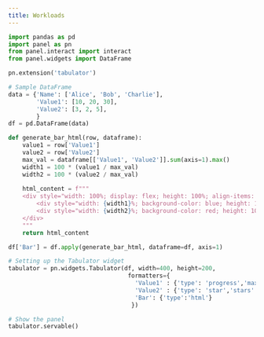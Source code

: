 ```yaml
---
title: Workloads 
---
```


```{=html}
<script>
console.log("hello in my adding code!");
const MyFormatFunc = function (cell, formatterParams, onRendered){
    console.log("hello world!");
    var value1 = cell.getRow().getData().Value1;
    var value2 = cell.getRow().getData().Value2;
    var maxVal = Math.max(...cell.getTable().getData().map(row => row.Value1 + row.Value2));
    var width1 = 100 * (value1 / maxVal);
    var width2 = 100 * (value2 / maxVal);
    return '<div style="width: 100%; display: flex; height: 100%; align-items: center;">' +
        '<div style="width:' + width1 + '%; background-color: blue; height: 100%"></div>' +
        '<div style="width:' + width2 + '%; background-color: red; height: 100%"></div>' +
        '</div>';
}
</script>
```


```python
import pandas as pd
import panel as pn
from panel.interact import interact
from panel.widgets import DataFrame

pn.extension('tabulator')

# Sample DataFrame
data = {'Name': ['Alice', 'Bob', 'Charlie'],
        'Value1': [10, 20, 30],
        'Value2': [3, 2, 5],
        }
df = pd.DataFrame(data)

def generate_bar_html(row, dataframe):
    value1 = row['Value1']
    value2 = row['Value2']
    max_val = dataframe[['Value1', 'Value2']].sum(axis=1).max()
    width1 = 100 * (value1 / max_val)
    width2 = 100 * (value2 / max_val)
    
    html_content = f"""
    <div style="width: 100%; display: flex; height: 100%; align-items: center;">
        <div style="width: {width1}%; background-color: blue; height: 100%;"></div>
        <div style="width: {width2}%; background-color: red; height: 100%;"></div>
    </div>
    """
    return html_content

df['Bar'] = df.apply(generate_bar_html, dataframe=df, axis=1)

# Setting up the Tabulator widget
tabulator = pn.widgets.Tabulator(df, width=400, height=200,
                                  formatters={
                                    'Value1' : {'type': 'progress','max' : '40'},
                                    'Value2' : {'type': 'star','stars' : '5'},
                                    'Bar': {'type':'html'}
                                   })

# Show the panel
tabulator.servable()

```